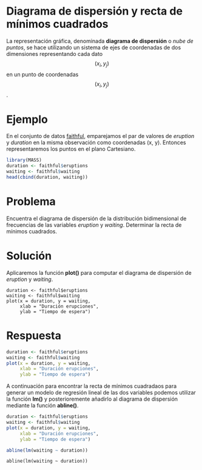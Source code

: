 
# Diagrama de dispersión y recta de mínimos cuadrados

La representación gráfica, denominada __diagrama de dispersión__ o _nube de puntos_, se hace utilizando un sistema de ejes de coordenadas de dos dimensiones representando cada dato $$(x_{i}, y_{j})$$ en un punto de coordenadas $$(x_{i}, y_{j})$$.

# Ejemplo

En el conjunto de datos [faithful](../chapter2/nquantitative.md), emparejamos el par de valores de _eruption_ y _duration_ en la misma observación como coordenadas (x, y). Entonces representaremos los puntos en el plano Cartesiano.

```r
library(MASS)
duration <- faithful$eruptions
waiting <- faithful$waiting
head(cbind(duration, waiting))


```

# Problema

Encuentra el diagrama de dispersión de la distribución bidimensional de frecuencias de las variables _eruption_ y _waiting_. Determinar la recta de mínimos cuadrados.

# Solución

Aplicaremos la función __plot()__ para computar el diagrama de dispersión de _eruption_ y _waiting_.

```
duration <- faithful$eruptions
waiting <- faithful$waiting
plot(x = duration, y = waiting,
     xlab = "Duración erupciones",
     ylab = "Tiempo de espera")

```

# Respuesta

```r
duration <- faithful$eruptions
waiting <- faithful$waiting
plot(x = duration, y = waiting,
     xlab = "Duración erupciones",
     ylab = "Tiempo de espera")


```

A continuación para encontrar la recta de mínimos cuadradaos para generar un modelo de regresión lineal de las dos variables podemos utilizar la función __lm()__ y posterioremente añadirlo al diagrama de dispersión mediante la función __abline()__.

```r
duration <- faithful$eruptions
waiting <- faithful$waiting
plot(x = duration, y = waiting,
     xlab = "Duración erupciones",
     ylab = "Tiempo de espera")

abline(lm(waiting ~ duration))

```
 
```
abline(lm(waiting ~ duration))
```




